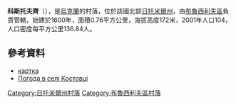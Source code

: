 {{coord|50|19|42|N|29|32|31|E|scale:30000|display=title}}

'''科斯托夫齊'''（{{lang-uk|Костівці}}），是[[烏克蘭|烏克蘭]]的村落，位於該國北部[[日托米爾州|日托米爾州]]，由[[布魯西利夫區|布魯西利夫區]]負責管轄，始建於1600年，面積0.76平方公里，海拔高度172米，2001年人口104，人口密度每平方公里136.84人。

==參考資料== 
* [http://gska2.rada.gov.ua/pls/z7502/A005?rf7571=8914 картка]{{dead link|date=2018年1月 |bot=InternetArchiveBot |fix-attempted=yes }}
* [http://weather.in.ua/ua/zhitomirskaja/11695 Погода в селі Костовці]

{{DEFAULTSORT:Костовці}}
[[Category:日托米爾州村落|Category:日托米爾州村落]]
[[Category:布魯西利夫區村落|Category:布魯西利夫區村落]]


{{Zhytomyr-geo-stub}}